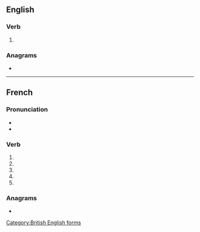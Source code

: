 {{also|formalisé}}
==English==

===Verb===
{{en-verb|formalis}}

# {{alternative spelling of|formalize|lang=en}}

[[Category:British English forms]]

===Anagrams===
* {{anagrams|en|a=aefilmors|frailsome}}

----

==French==

===Pronunciation===
* {{IPA|lang=fr|/fɔʁ.ma.liz/}}
* {{homophones|lang=fr|formalisent|formalises}}

===Verb===
{{head|fr|verb form}}

# {{inflection of|formaliser||1|s|pres|indc|lang=fr}}
# {{inflection of|formaliser||3|s|pres|indc|lang=fr}}
# {{inflection of|formaliser||1|s|pres|subj|lang=fr}}
# {{inflection of|formaliser||3|s|pres|subj|lang=fr}}
# {{inflection of|formaliser||2|s|impr|lang=fr}}

===Anagrams===
* {{l|fr|aliformes}}